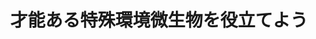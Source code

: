 ﻿---
title: "才能ある特殊環境微生物を役立てよう"
category: "生命理工学院"
vol: "26"
interviewee: "青野 力三 "
url: ""
tags: []
pdf: "26-3.pdf"
facephoto: ""
career: ""
preface: "青野では、極限環境に耐える微生物から人類に役立てられる特殊な才能を持つ微生物を見つけだし、工生命理工学院的な応用に結びつけていくことを研究目標としている。特に有機溶媒耐性微生物の発見・応用を目標とし、それを利用した「溶媒重層発酵法」という系を提案している。"
---
